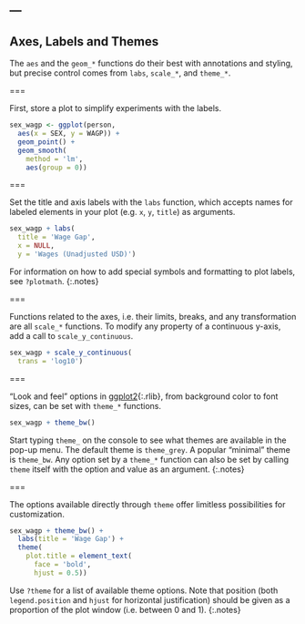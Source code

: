 ---
---

## Axes, Labels and Themes

The `aes` and the `geom_*` functions do their best with annotations and styling,
but precise control comes from `labs`, `scale_*`, and `theme_*`.

===

First, store a plot to simplify experiments with the labels.

```r
sex_wagp <- ggplot(person,
  aes(x = SEX, y = WAGP)) + 
  geom_point() +
  geom_smooth(
    method = 'lm',
    aes(group = 0))
```

===

Set the title and axis labels with the `labs` function, which accepts names for
labeled elements in your plot (e.g. `x`, `y`, `title`) as arguments.

```r
sex_wagp + labs(
  title = 'Wage Gap',
  x = NULL,
  y = 'Wages (Unadjusted USD)')
```

For information on how to add special symbols and formatting to plot labels, see
`?plotmath`.
{:.notes}

===

Functions related to the axes, i.e. their limits, breaks, and any transformation
are all `scale_*` functions. To modify any property of a continuous y-axis, add
a call to `scale_y_continuous`.

```r
sex_wagp + scale_y_continuous(
  trans = 'log10')
```

===

"Look and feel" options in [ggplot2](){:.rlib}, from background color to font
sizes, can be set with `theme_*` functions. 

```r
sex_wagp + theme_bw()
```

Start typing `theme_` on the console to see what themes are available in the
pop-up menu. The default theme is `theme_grey`. A popular "minimal" theme is
`theme_bw`. Any option set by a `theme_*` function can also be set by calling
`theme` itself with the option and value as an argument.
{:.notes}

===

The options available directly through `theme` offer limitless possibilities
for customization.

```r
sex_wagp + theme_bw() +
  labs(title = 'Wage Gap') +
  theme(
    plot.title = element_text(
      face = 'bold',
      hjust = 0.5))
```

Use `?theme` for a list of available theme options. Note that position (both
`legend.position` and `hjust` for horizontal justification) should be given as a
proportion of the plot window (i.e. between 0 and 1).
{:.notes}
